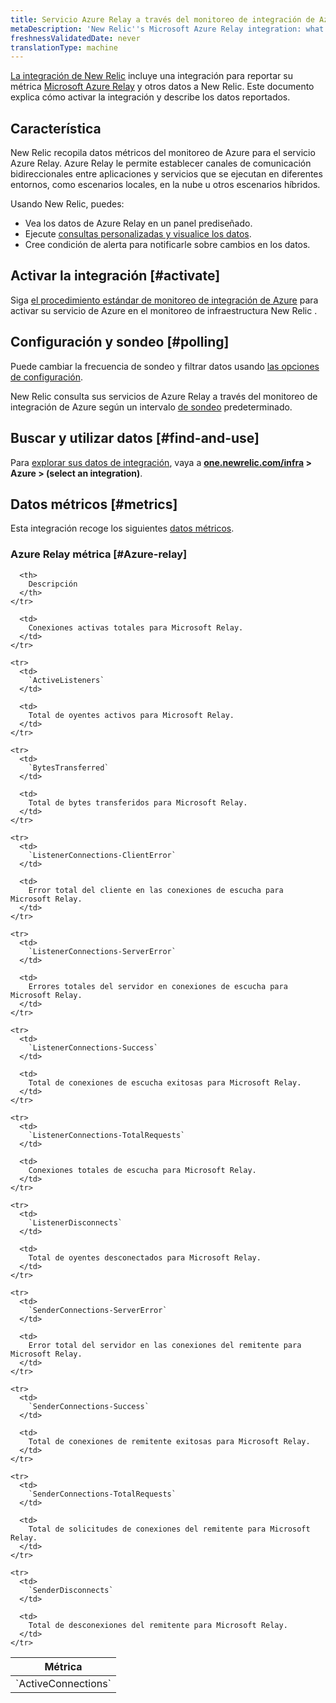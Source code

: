 ```yaml
---
title: Servicio Azure Relay a través del monitoreo de integración de Azure
metaDescription: 'New Relic''s Microsoft Azure Relay integration: what data it reports and how to enable it.'
freshnessValidatedDate: never
translationType: machine
---
```


[La integración de New Relic](/docs/infrastructure/integrations-getting-started/getting-started/introduction-infrastructure-integrations) incluye una integración para reportar su métrica [Microsoft Azure Relay](https://learn.microsoft.com/en-us/azure/azure-relay/) y otros datos a New Relic. Este documento explica cómo activar la integración y describe los datos reportados.

## Característica

New Relic recopila datos métricos del monitoreo de Azure para el servicio Azure Relay. Azure Relay le permite establecer canales de comunicación bidireccionales entre aplicaciones y servicios que se ejecutan en diferentes entornos, como escenarios locales, en la nube u otros escenarios híbridos.

Usando New Relic, puedes:

* Vea los datos de Azure Relay en un panel prediseñado.
* Ejecute [consultas personalizadas y visualice los datos](/docs/infrastructure/integrations-getting-started/getting-started/use-integration-data-new-relic-insights).
* Cree condición de alerta para notificarle sobre cambios en los datos.

## Activar la integración [#activate]

Siga [el procedimiento estándar de monitoreo de integración de Azure](/docs/infrastructure/microsoft-azure-integrations/azure-integrations-list/azure-monitor) para activar su servicio de Azure en el monitoreo de infraestructura New Relic .

## Configuración y sondeo [#polling]

Puede cambiar la frecuencia de sondeo y filtrar datos usando [las opciones de configuración](/docs/infrastructure/microsoft-azure-integrations/azure-integrations-list/azure-monitor/#settings).

New Relic consulta sus servicios de Azure Relay a través del monitoreo de integración de Azure según un intervalo [de sondeo](/docs/infrastructure/microsoft-azure-integrations/azure-integrations-list/azure-monitor/#settings) predeterminado.

## Buscar y utilizar datos [#find-and-use]

Para [explorar sus datos de integración](/docs/infrastructure/integrations/find-use-infrastructure-integration-data), vaya a <DNT>**[one.newrelic.com/infra](https://one.newrelic.com/infra) > Azure > (select an integration)**</DNT>.

## Datos métricos [#metrics]

Esta integración recoge los siguientes [datos métricos](/docs/infrastructure/integrations-getting-started/getting-started/understand-integration-data-data-types#metric).

### Azure Relay métrica [#Azure-relay]

<table>
  <thead>
    <tr>
      <th style={{ width: "300px" }}>
        Métrica
      </th>

      <th>
        Descripción
      </th>
    </tr>
  </thead>

  <tbody>
    <tr>
      <td>
        `ActiveConnections`
      </td>

      <td>
        Conexiones activas totales para Microsoft Relay.
      </td>
    </tr>

    <tr>
      <td>
        `ActiveListeners`
      </td>

      <td>
        Total de oyentes activos para Microsoft Relay.
      </td>
    </tr>

    <tr>
      <td>
        `BytesTransferred`
      </td>

      <td>
        Total de bytes transferidos para Microsoft Relay.
      </td>
    </tr>

    <tr>
      <td>
        `ListenerConnections-ClientError`
      </td>

      <td>
        Error total del cliente en las conexiones de escucha para Microsoft Relay.
      </td>
    </tr>

    <tr>
      <td>
        `ListenerConnections-ServerError`
      </td>

      <td>
        Errores totales del servidor en conexiones de escucha para Microsoft Relay.
      </td>
    </tr>

    <tr>
      <td>
        `ListenerConnections-Success`
      </td>

      <td>
        Total de conexiones de escucha exitosas para Microsoft Relay.
      </td>
    </tr>

    <tr>
      <td>
        `ListenerConnections-TotalRequests`
      </td>

      <td>
        Conexiones totales de escucha para Microsoft Relay.
      </td>
    </tr>

    <tr>
      <td>
        `ListenerDisconnects`
      </td>

      <td>
        Total de oyentes desconectados para Microsoft Relay.
      </td>
    </tr>

    <tr>
      <td>
        `SenderConnections-ServerError`
      </td>

      <td>
        Error total del servidor en las conexiones del remitente para Microsoft Relay.
      </td>
    </tr>

    <tr>
      <td>
        `SenderConnections-Success`
      </td>

      <td>
        Total de conexiones de remitente exitosas para Microsoft Relay.
      </td>
    </tr>

    <tr>
      <td>
        `SenderConnections-TotalRequests`
      </td>

      <td>
        Total de solicitudes de conexiones del remitente para Microsoft Relay.
      </td>
    </tr>

    <tr>
      <td>
        `SenderDisconnects`
      </td>

      <td>
        Total de desconexiones del remitente para Microsoft Relay.
      </td>
    </tr>
  </tbody>
</table>
